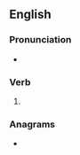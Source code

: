 ==English==

===Pronunciation===
* {{rhymes|ʌst|lang=en}}

===Verb===
{{head|en|verb form}}

# {{en-past of|truss}}

===Anagrams===
* {{l|en|dusters}}